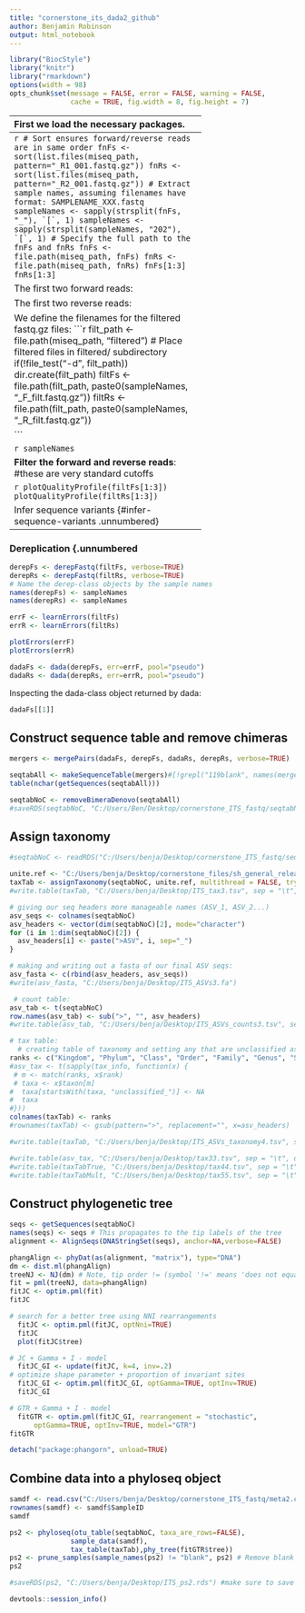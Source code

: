 ---
title: "cornerstone_its_dada2_github"
author: Benjamin Robinson
output: html_notebook
---

```{r style, echo=FALSE, message=FALSE, warning=FALSE, results="asis"}
library("BiocStyle")
library("knitr")
library("rmarkdown")
options(width = 98) 
opts_chunk$set(message = FALSE, error = FALSE, warning = FALSE,
               cache = TRUE, fig.width = 8, fig.height = 7)
```

-------------------------------------------------
First we load the necessary packages.

```{r, message=FALSE, warning=FALSE}
library("knitr")
library("BiocStyle")
.cran_packages <- c("ggplot2", "gridExtra")
.bioc_packages <- c("dada2", "phyloseq", "DECIPHER", "phangorn")
.inst <- .cran_packages %in% installed.packages()
if(any(!.inst)) {
   install.packages(.cran_packages[!.inst])
}
.inst <- .bioc_packages %in% installed.packages()
if(any(!.inst)) {
   source("http://bioconductor.org/biocLite.R")
   biocLite(.bioc_packages[!.inst], ask = F)
}
# Load packages into session, and print package version
sapply(c(.cran_packages, .bioc_packages), require, character.only = TRUE)
set.seed(100)
```

```{r path}
miseq_path <- "C:/Users/benja/Desktop/cornerstone_ITS_fastq/try2" # CHANGE to the directory containing the fastq files.
list.files(miseq_path)
```

 Filter and Trim {#trim-and-filter .unnumbered}
-----------------------------------------------
```{r filenames}
# Sort ensures forward/reverse reads are in same order
fnFs <- sort(list.files(miseq_path, pattern="_R1_001.fastq.gz"))
fnRs <- sort(list.files(miseq_path, pattern="_R2_001.fastq.gz"))
# Extract sample names, assuming filenames have format: SAMPLENAME_XXX.fastq
sampleNames <- sapply(strsplit(fnFs, "_"), `[`, 1)
sampleNames <- sapply(strsplit(sampleNames, "202"), `[`, 1)
# Specify the full path to the fnFs and fnRs
fnFs <- file.path(miseq_path, fnFs)
fnRs <- file.path(miseq_path, fnRs)
fnFs[1:3]
fnRs[1:3]
```

The first two forward reads:
```{r see-quality-F}
plotQualityProfile(fnFs[1:3])
```

The first two reverse reads:
```{r see-quality-R}
plotQualityProfile(fnRs[1:3])
```

We define the filenames for the filtered fastq.gz files:
```{r filt-names}
filt_path <- file.path(miseq_path, "filtered") # Place filtered files in filtered/ subdirectory
if(!file_test("-d", filt_path)) dir.create(filt_path)
filtFs <- file.path(filt_path, paste0(sampleNames, "_F_filt.fastq.gz"))
filtRs <- file.path(filt_path, paste0(sampleNames, "_R_filt.fastq.gz"))

```

```{r}
sampleNames
```

**Filter the forward and reverse reads**: #these are very standard cutoffs
```{r filter, message=FALSE, warning=FALSE}
out <- filterAndTrim(fnFs, filtFs, fnRs, filtRs, maxN = 0, maxEE = c(2, 2), 
    truncQ = 2, minLen = 50, rm.phix = TRUE, compress = TRUE, multithread = FALSE) # On Windows set multithread=FALSE
head(out)
```

```{r}
plotQualityProfile(filtFs[1:3])
plotQualityProfile(filtRs[1:3])
```


Infer sequence variants {#infer-sequence-variants .unnumbered}
--------------------------------------------------------------
### Dereplication {.unnumbered
```{r dereplicate, message=FALSE}
derepFs <- derepFastq(filtFs, verbose=TRUE)
derepRs <- derepFastq(filtRs, verbose=TRUE)
# Name the derep-class objects by the sample names
names(derepFs) <- sampleNames
names(derepRs) <- sampleNames
```

```{r learnErrorRates}
errF <- learnErrors(filtFs)
errR <- learnErrors(filtRs)
```

```{r plotrates, fig.show= "hold", fig.height = 8, fig.cap= "Estimated Error rates (both forward and reverse)"}
plotErrors(errF)
plotErrors(errR)
```

```{r dadaStep}
dadaFs <- dada(derepFs, err=errF, pool="pseudo")
dadaRs <- dada(derepRs, err=errR, pool="pseudo")
```

Inspecting the dada-class object returned by dada:
```{r see-dada}
dadaFs[[1]]
```

Construct sequence table and remove chimeras {#construct-sequence-table-and-remove-chimeras .unnumbered}
--------------------------------------------------------------------------------------------------------
```{r mergers}
mergers <- mergePairs(dadaFs, derepFs, dadaRs, derepRs, verbose=TRUE)
```

```{r seqtab}
seqtabAll <- makeSequenceTable(mergers)#[!grepl("119blank", names(mergers))])
table(nchar(getSequences(seqtabAll)))
```

```{r chimeras}
seqtabNoC <- removeBimeraDenovo(seqtabAll)
#saveRDS(seqtabNoC, "C:/Users/Ben/Desktop/cornerstone_ITS_fastq/seqtabNoC3.rds")
```
Assign taxonomy {#assign-taxonomy .unnumbered}
----------------------------------------------
```{r}
#seqtabNoC <- readRDS("C:/Users/benja/Desktop/cornerstone_ITS_fastq/seqtabNoC3.rds")
```

```{r}
unite.ref <- "C:/Users/benja/Desktop/cornerstone_files/sh_general_release_dynamic_04_02_2020.fasta"  # CHANGE ME to location on your machine (renamed to avoid issues with the way computers read '.')
taxTab <- assignTaxonomy(seqtabNoC, unite.ref, multithread = FALSE, tryRC = TRUE) #uses reverse strand to improve taxonomy classification if the forward strand is too ambiguous - takes longer but worth it imo. 
#write.table(taxTab, "C:/Users/benja/Desktop/ITS_tax3.tsv", sep = "\t", quote=F, col.names=NA)
```

```{r}
# giving our seq headers more manageable names (ASV_1, ASV_2...)
asv_seqs <- colnames(seqtabNoC)
asv_headers <- vector(dim(seqtabNoC)[2], mode="character")
for (i in 1:dim(seqtabNoC)[2]) {
  asv_headers[i] <- paste(">ASV", i, sep="_")
}
```

```{r}
# making and writing out a fasta of our final ASV seqs:
asv_fasta <- c(rbind(asv_headers, asv_seqs))
#write(asv_fasta, "C:/Users/benja/Desktop/ITS_ASVs3.fa")
```

```{r}
 # count table:
asv_tab <- t(seqtabNoC)
row.names(asv_tab) <- sub(">", "", asv_headers)
#write.table(asv_tab, "C:/Users/benja/Desktop/ITS_ASVs_counts3.tsv", sep="\t", quote=F, col.names=NA)
```

```{r}
# tax table:
  # creating table of taxonomy and setting any that are unclassified as "NA"
ranks <- c("Kingdom", "Phylum", "Class", "Order", "Family", "Genus", "Species")
#asv_tax <- t(sapply(tax_info, function(x) {
 # m <- match(ranks, x$rank)
 # taxa <- x$taxon[m]
#  taxa[startsWith(taxa, "unclassified_")] <- NA
#  taxa
#}))
colnames(taxTab) <- ranks
#rownames(taxTab) <- gsub(pattern=">", replacement="", x=asv_headers)

#write.table(taxTab, "C:/Users/benja/Desktop/ITS_ASVs_taxonomy4.tsv", sep = "\t", quote=F, col.names=NA)
```

```{r}
#write.table(asv_tax, "C:/Users/benja/Desktop/tax33.tsv", sep = "\t", quote=F, col.names=NA)
#write.table(taxTabTrue, "C:/Users/benja/Desktop/tax44.tsv", sep = "\t", quote=F, col.names=NA)
#write.table(taxTabMult, "C:/Users/benja/Desktop/tax55.tsv", sep = "\t", quote=F, col.names=NA)
```

Construct phylogenetic tree {#construct-phylogenetic-tree .unnumbered}
----------------------------------------------------------------------
```{r msa, output=FALSE,message=FALSE}
seqs <- getSequences(seqtabNoC)
names(seqs) <- seqs # This propagates to the tip labels of the tree
alignment <- AlignSeqs(DNAStringSet(seqs), anchor=NA,verbose=FALSE)
```

```{r tree}
phangAlign <- phyDat(as(alignment, "matrix"), type="DNA")
dm <- dist.ml(phangAlign)
treeNJ <- NJ(dm) # Note, tip order != (symbol '!=' means 'does not equal' in R) sequence order
fit = pml(treeNJ, data=phangAlign)
fitJC <- optim.pml(fit)
fitJC

```

```{r}
# search for a better tree using NNI rearrangements
  fitJC <- optim.pml(fitJC, optNni=TRUE)
  fitJC
  plot(fitJC$tree)
```

```{r}
# JC + Gamma + I - model
  fitJC_GI <- update(fitJC, k=4, inv=.2)
# optimize shape parameter + proportion of invariant sites
  fitJC_GI <- optim.pml(fitJC_GI, optGamma=TRUE, optInv=TRUE)
  fitJC_GI
```

```{r}
# GTR + Gamma + I - model
  fitGTR <- optim.pml(fitJC_GI, rearrangement = "stochastic",
      optGamma=TRUE, optInv=TRUE, model="GTR")
fitGTR
```

```{r}
detach("package:phangorn", unload=TRUE)
```

Combine data into a phyloseq object {#combine-data-into-a-phyloseq-object .unnumbered}
--------------------------------------------------------------------------------------
```{r samdat}
samdf <- read.csv("C:/Users/benja/Desktop/cornerstone_ITS_fastq/meta2.csv",header=TRUE)
rownames(samdf) <- samdf$SampleID
samdf
```

```{r phyloseqObj}
ps2 <- phyloseq(otu_table(seqtabNoC, taxa_are_rows=FALSE), 
               sample_data(samdf), 
               tax_table(taxTab),phy_tree(fitGTR$tree))
ps2 <- prune_samples(sample_names(ps2) != "blank", ps2) # Remove blank sample
ps2
```

```{r}
#saveRDS(ps2, "C:/Users/benja/Desktop/ITS_ps2.rds") #make sure to save this before clearing workspace!!!
```

```{r sessioninfo}
devtools::session_info()
```

